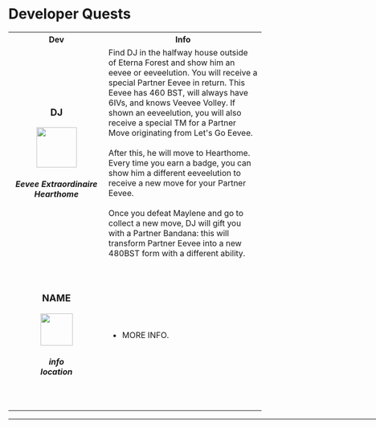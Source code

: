# Developer Quests

<table>
 <tr>
    <th width="300">Dev</th>
    <th width="700">Info</th>
  </tr>
  <tr><td align="center" height="300"><h3>DJ</h3>    
        <img src="https://raw.githubusercontent.com/TeamLumi/luminescent-team/main/static/img/Evoli_custom_sprite2.png" width="80px" />     
        <h5>Eevee Extraordinaire<br/>
            Hearthome</h5>     
      </td>
      <td>Find DJ in the halfway house outside of Eterna Forest and show him an eevee or eeveelution. You will receive a special Partner Eevee in return. This Eevee has 460 BST, will always have 6IVs, and knows Veevee Volley. If shown an eeveelution, you will also receive a special TM for a Partner Move originating from Let's Go Eevee.<br/><br/>
After this, he will move to Hearthome. Every time you earn a badge, you can show him a different eeveelution to receive a new move for your Partner Eevee.<br/><br/>
Once you defeat Maylene and go to collect a new move, DJ will gift you with a Partner Bandana: this will transform Partner Eevee into a new 480BST form with a different ability.</td>
  </tr>
  <tr><td align="center" height="300"><h3>NAME</h3>    
        <img src="IMAGE" width="64px" />     
        <h5>info<br/>
            location</h5>     
      </td>
      <td>
	  <ul>
        <li>MORE INFO.</li>
      </ul>
      </td>
  </tr>
</table>
<hr width="1000" />
